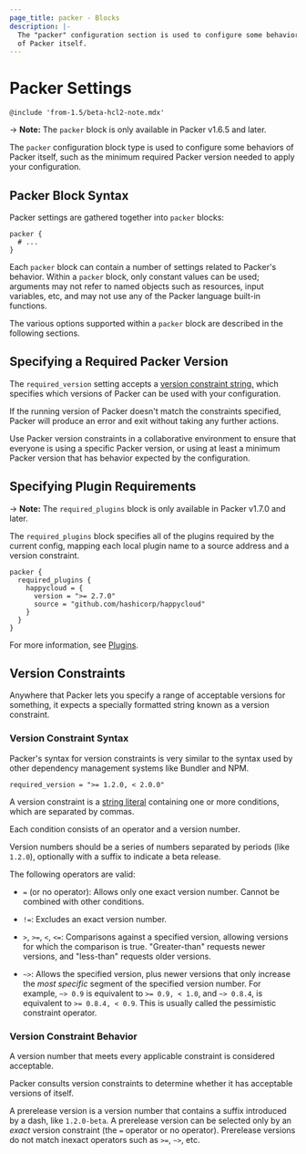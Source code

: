 ```yaml
---
page_title: packer - Blocks
description: |-
  The "packer" configuration section is used to configure some behaviors
  of Packer itself.
---
```


# Packer Settings

`@include 'from-1.5/beta-hcl2-note.mdx'`

-> **Note:** The `packer` block is only available in Packer v1.6.5 and later.

The `packer` configuration block type is used to configure some
behaviors of Packer itself, such as the minimum required Packer version needed to
apply your configuration.

## Packer Block Syntax

Packer settings are gathered together into `packer` blocks:

```hcl
packer {
  # ...
}
```

Each `packer` block can contain a number of settings related to Packer's
behavior. Within a `packer` block, only constant values can be used;
arguments may not refer to named objects such as resources, input variables,
etc, and may not use any of the Packer language built-in functions.

The various options supported within a `packer` block are described in the
following sections.

## Specifying a Required Packer Version

The `required_version` setting accepts a [version constraint
string,](#version-constraints) which specifies which versions of Packer
can be used with your configuration.

If the running version of Packer doesn't match the constraints specified,
Packer will produce an error and exit without taking any further actions.

Use Packer version constraints in a collaborative environment to
ensure that everyone is using a specific Packer version, or using at least
a minimum Packer version that has behavior expected by the configuration.

## Specifying Plugin Requirements

-> **Note:** The `required_plugins` block is only available in Packer v1.7.0 and
later.

The `required_plugins` block specifies all of the plugins required by the
current config, mapping each local plugin name to a source address and a
version constraint.

```hcl
packer {
  required_plugins {
    happycloud = {
      version = ">= 2.7.0"
      source = "github.com/hashicorp/happycloud"
    }
  }
}
```

For more information, see [Plugins](/packer/docs/plugins).

## Version Constraints

Anywhere that Packer lets you specify a range of acceptable versions for
something, it expects a specially formatted string known as a version
constraint.

### Version Constraint Syntax

Packer's syntax for version constraints is very similar to the syntax used by
other dependency management systems like Bundler and NPM.

```hcl
required_version = ">= 1.2.0, < 2.0.0"
```

A version constraint is a [string literal](/packer/docs/templates/hcl_templates/expressions#string-literals)
containing one or more conditions, which are separated by commas.

Each condition consists of an operator and a version number.

Version numbers should be a series of numbers separated by periods (like
`1.2.0`), optionally with a suffix to indicate a beta release.

The following operators are valid:

- `=` (or no operator): Allows only one exact version number. Cannot be combined
  with other conditions.

- `!=`: Excludes an exact version number.

- `>`, `>=`, `<`, `<=`: Comparisons against a specified version, allowing
  versions for which the comparison is true. "Greater-than" requests newer
  versions, and "less-than" requests older versions.

- `~>`: Allows the specified version, plus newer versions that only
  increase the _most specific_ segment of the specified version number. For
  example, `~> 0.9` is equivalent to `>= 0.9, < 1.0`, and `~> 0.8.4`, is
  equivalent to `>= 0.8.4, < 0.9`. This is usually called the pessimistic
  constraint operator.

### Version Constraint Behavior

A version number that meets every applicable constraint is considered acceptable.

Packer consults version constraints to determine whether it has acceptable
versions of itself.

A prerelease version is a version number that contains a suffix introduced by
a dash, like `1.2.0-beta`. A prerelease version can be selected only by an
_exact_ version constraint (the `=` operator or no operator). Prerelease
versions do not match inexact operators such as `>=`, `~>`, etc.
